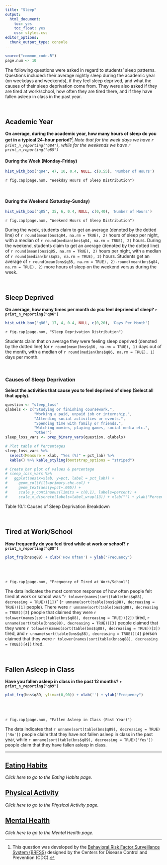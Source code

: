 ```yaml
---
title: "Sleep"
output: 
  html_document: 
    toc: yes
    toc_float: yes
    css: styles.css
editor_options: 
  chunk_output_type: console
---
```


```r
source("common_code.R")
page.num <- 10
```

The following questions were asked in regard to students' sleep patterns. Questions included: their average nightly sleep during the academic year (on weekdays and weekends), if they feel sleep deprived, and what the causes of their sleep deprivation come from. They were also asked if they are tired at work/school, how often they are tired there, and if they have fallen asleep in class in the past year. 

<br>

## Academic Year
**On average, during the academic year, how many hours of sleep do you get in a typical 24-hour period?**[^1] *Note that for the week days we have `r print_n_reporting("q84")`, while for the weekends we have `r print_n_reporting("q85")`*

#### During the Week (Monday-Friday)
```r
hist_with_box('q84', 47, 10, 0.4, NULL, c(0,55), 'Number of Hours')
```
`r fig.cap(page.num, "Weekday Hours of Sleep Distribution")`

<br>

#### During the Weekend (Saturday-Sunday)
```r
hist_with_box('q85', 35, 6, 0.4, NULL, c(0,40), 'Number of Hours')
```
`r fig.cap(page.num, "Weekend Hours of Sleep Distribution")`

During the week, students claim to get an average (denoted by the dotted line) of `r round(mean(bns$q84, na.rm = TRUE), 2)` hours of sleep per night, with a median of `r round(median(bns$q84, na.rm = TRUE), 2)` hours. During the weekend, students claim to get an average (denoted by the dotted line) of `r round(mean(bns$q85, na.rm = TRUE), 2)` hours per night, with a median of `r round(median(bns$q85, na.rm = TRUE), 2)` hours. Students get an average of `r round(mean(bns$q85, na.rm = TRUE), 2)-round(mean(bns$q84, na.rm = TRUE), 2)` more hours of sleep on the weekend versus during the week.

<br>

## Sleep Deprived
**On average, how many times per month do you feel deprived of sleep? `r print_n_reporting("q86")`**
```r
hist_with_box('q86', 17, 4, 0.4, NULL, c(0,20), 'Days Per Month')
```
`r fig.cap(page.num, "Sleep Deprivation Distribution")`

Students claim that on average they were feeling sleep deprived (denoted by the dotted line) for `r round(mean(bns$q86, na.rm = TRUE), 1)` days out of the month, with a median of `r round(median(bns$q86, na.rm = TRUE), 1)` days per month. 

<br>

### Causes of Sleep Deprivation
**Select the activities that cause you to feel deprived of sleep (Select all that apply).**
```r
question <- "sleep_loss"
qlabels <- c("Studying or finishing coursework.",
             "Working a paid, unpaid job or internship.",
             "Attending social activities or events.",
             "Spending time with family or friends.",
             "Watching movies, playing games, social media etc.",
             "Other")
sleep_loss_vars <- prep_binary_vars(question, qlabels)

# Plot table of Percentages
sleep_loss_vars %>% 
  select(Measure = xlab, "Yes (%)" = pct_lab) %>% 
  kable() %>% kable_styling(bootstrap_options = "striped")

# Create bar plot of values & percentage 
# sleep_loss_vars %>% 
#   ggplot(aes(x=xlab, y=pct, label = pct_lab)) + 
#     geom_col(fill=primary.chc.col) + 
#     geom_text(aes(y=pct+.065)) +
#     scale_y_continuous(limits = c(0,1), labels=percent) + 
#     scale_x_discrete(labels=label_wrap(13)) + xlab("") + ylab("Percent")
```
Table 10.1: Causes of Sleep Deprivation Breakdown

<br>

## Tired at Work/School
**How frequently do you feel tired while at work or school? `r print_n_reporting("q88")`**

<div class = "row">
<div class = "col-md-7">
```r
plot_frq(bns$q88) + xlab('How Often') + ylab("Frequency")
```
</div>
  
<div class = "col-md-4">
<br><br><br>`r fig.cap(page.num, "Frequency of Tired at Work/School")` <br>

The data indicates the most common response of how often people felt tired at work or school was "`r tolower(names(sort(table(bns$q88), decreasing = TRUE))[1])`" (`r unname(sort(table(bns$q88), decreasing = TRUE))[1]` people). There were `r unname(sort(table(bns$q88), decreasing = TRUE))[2]` people that claimed they were `r tolower(names(sort(table(bns$q88), decreasing = TRUE))[2])` tired, `r unname(sort(table(bns$q88), decreasing = TRUE))[3]` people claimed that they were `r tolower(names(sort(table(bns$q88), decreasing = TRUE))[3])` tired, and `r unname(sort(table(bns$q88), decreasing = TRUE))[4]` person claimed that they were `r tolower(names(sort(table(bns$q88), decreasing = TRUE))[4])` tired.
</div>
</div>

<br>

## Fallen Asleep in Class
**Have you fallen asleep in class in the past 12 months? `r print_n_reporting("q89")`**

<div class = "row">
<div class = "col-md-6">
```r
plot_frq(bns$q89, ylim=c(0,90)) + xlab('') + ylab("Frequency")
```
</div>
  
<div class = "col-md-5">
<br><br><br>`r fig.cap(page.num, "Fallen Asleep in Class (Past Year)")` <br> 

The data indicates that `r unname(sort(table(bns$q89), decreasing = TRUE)['No'])` people claim that they have not fallen asleep in class in the past year, while `r unname(sort(table(bns$q89), decreasing = TRUE)['Yes'])` people claim that they have fallen asleep in class.
</div>
</div>


[^1]: This question was developed by the [Behavioral Risk Factor Surveillance System (BRFSS)](https://www.cdc.gov/brfss/questionnaires/pdf-ques/2018_BRFSS_English_Questionnaire.pdf#page=19) designed by the Centers for Disease Control and Prevention (CDC).

---

## [Eating Habits](Eating_Habits.html)
*Click here to go to the Eating Habits page.*

## [Physical Activity](Physical_Activity.html)
*Click here to go to the Physical Activity page.*

## [Mental Health](Mental_Health.html)
*Click here to go to the Mental Health page.*
